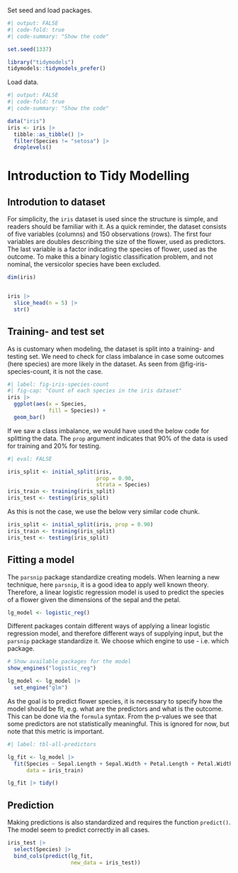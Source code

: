 Set seed and load packages.
```r
#| output: FALSE
#| code-fold: true
#| code-summary: "Show the code"

set.seed(1337)

library("tidymodels")
tidymodels::tidymodels_prefer()
```

Load data.
```r
#| output: FALSE
#| code-fold: true
#| code-summary: "Show the code"

data("iris")
iris <- iris |>
  tibble::as_tibble() |> 
  filter(Species != "setosa") |> 
  droplevels()
```

# Introduction to Tidy Modelling
## Introdution to dataset
For simplicity, the `iris` dataset is used since the structure is simple, and readers should be familiar with it. As a quick reminder, the dataset consists of five variables (columns) and 150 observations (rows). The first four variables are doubles describing the size of the flower, used as predictors. The last variable is a factor indicating the species of flower, used as the outcome. To make this a binary logistic classification problem, and not nominal, the versicolor species have been excluded.
```r
dim(iris)


iris |> 
  slice_head(n = 5) |>
  str()
```

## Training- and test set
As is customary when modeling, the dataset is split into a training- and testing set. We need to check for class imbalance in case some outcomes (here species) are more likely in the dataset. As seen from @fig-iris-species-count, it is not the case.
```r
#| label: fig-iris-species-count
#| fig-cap: "Count of each species in the iris dataset"
iris |> 
  ggplot(aes(x = Species,
             fill = Species)) +
  geom_bar()
```

If we saw a class imbalance, we would have used the below code for splitting the data. The `prop` argument indicates that 90% of the data is used for training and 20% for testing.
```r
#| eval: FALSE

iris_split <- initial_split(iris,
                            prop = 0.90,
                            strata = Species)
iris_train <- training(iris_split)
iris_test <- testing(iris_split)
```

As this is not the case, we use the below very similar code chunk.
```r
iris_split <- initial_split(iris, prop = 0.90)
iris_train <- training(iris_split)
iris_test <- testing(iris_split)
```

## Fitting a model
The `parsnip` package standardize creating models. When learning a new technique, here `parsnip`, it is a good idea to apply well known theory. Therefore, a linear logistic regression model is used to predict the species of a flower given the dimensions of the sepal and the petal.
```r
lg_model <- logistic_reg()
```

Different packages contain different ways of applying a linear logistic regression model, and therefore different ways of supplying input, but the `parsnip` package standardize it. We choose which engine to use - i.e. which package.

```r
# Show available packages for the model
show_engines("logistic_reg")

lg_model <- lg_model |> 
  set_engine("glm")
```

As the goal is to predict flower species, it is necessary to specify how the model should be fit, e.g. what are the predictors and what is the outcome. This can be done via the `formula` syntax. From the p-values we see that some predictors are not statistically meaningful. This is ignored for now, but note that this metric is important.

```r
#| label: tbl-all-predictors

lg_fit <- lg_model |>
  fit(Species ~ Sepal.Length + Sepal.Width + Petal.Length + Petal.Width,
      data = iris_train)

lg_fit |> tidy()
```

## Prediction
Making predictions is also standardized and requires the function `predict()`. The model seem to predict correctly in all cases.
```r
iris_test |> 
  select(Species) |> 
  bind_cols(predict(lg_fit,
                    new_data = iris_test))
```











